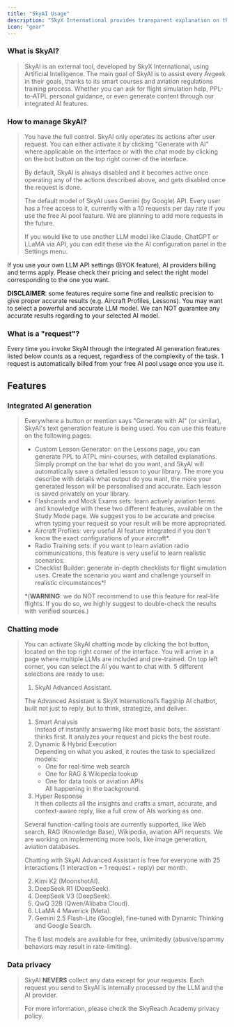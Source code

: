```yaml
---
title: "SkyAI Usage"
description: "SkyX International provides transparent explanation on the integrated AI features."
icon: "gear"
---
```


### What is SkyAI?

> SkyAI is an external tool, developed by SkyX International, using Artificial Intelligence. The main goal of SkyAI is to assist every Avgeek in their goals, thanks to its smart courses and aviation regulations training process. Whether you can ask for flight simulation help, PPL-to-ATPL personal guidance, or even generate content through our integrated AI features.

### How to manage SkyAI?

> You have the full control. SkyAI only operates its actions after user request. You can either activate it by clicking "Generate with AI" where applicable on the interface or with the chat mode by clicking on the bot button on the top right corner of the interface.
>
> By default, SkyAI is always disabled and it becomes active once operating any of the actions described above, and gets disabled once the request is done.
>
> The default model of SkyAI uses Gemini (by Google) API. Every user has a free access to it, currently with a 10 requests per day rate if you use the free AI pool feature. We are planning to add more requests in the future.
>
> If you would like to use another LLM model like Claude, ChatGPT or LLaMA via API, you can edit these via the AI configuration panel in the Settings menu.

<Warning>
  If you use your own LLM API settings (BYOK feature), AI providers billing and terms apply. Please check their pricing and select the right model corresponding to the one you want.

  **DISCLAIMER**: some features require some fine and realistic precision to give proper accurate results (e.g. Aircraft Profiles, Lessons). You may want to select a powerful and accurate LLM model. We can NOT guarantee any accurate results regarding to your selected AI model.
</Warning>

### What is a "request"?

Every time you invoke SkyAI through the integrated AI generation features listed below counts as a request, regardless of the complexity of the task. 1 request is automatically billed from your free AI pool usage once you use it.

## Features

### Integrated AI generation

> Everywhere a button or mention says "Generate with AI" (or similar), SkyAI's text generation feature is being used. You can use this feature on the following pages:
>
> - Custom Lesson Generator: on the Lessons page, you can generate PPL to ATPL mini-courses, with detailed explanations. Simply prompt on the bar what do you want, and SkyAI will automatically save a detailed lesson to your library. The more you describe with details what output do you want, the more your generated lesson will be personalised and accurate. Each lesson is saved privately on your library.
> - Flashcards and Mock Exams sets: learn actively aviation terms and knowledge with these two different features, available on the Study Mode page. We suggest you to be accurate and precise when typing your request so your result will be more appropriated.
> - Aircraft Profiles: very useful AI feature integrated if you don't know the exact configurations of your aircraft\*.
> - Radio Training sets: if you want to learn aviation radio communications, this feature is very useful to learn realistic scenarios.
> - Checklist Builder: generate in-depth checklists for flight simulation uses. Create the scenario you want and challenge yourself in realistic circumstances\*\!
>
> \*(**WARNING**: we do NOT recommend to use this feature for real-life flights. If you do so, we highly suggest to double-check the results with verified sources.)

### Chatting mode

> You can activate SkyAI chatting mode by clicking the bot button, located on the top right corner of the interface. You will arrive in a page where multiple LLMs are included and pre-trained. On top left corner, you can select the AI you want to chat with. 5 different selections are ready to use:
>
> 1. SkyAI Advanced Assistant.
>
> The Advanced Assistant is SkyX International’s flagship AI chatbot, built not just to reply, but to think, strategize, and deliver.
>
> 1. Smart Analysis\
>    Instead of instantly answering like most basic bots, the assistant thinks first. It analyzes your request and picks the best route.
> 2. Dynamic & Hybrid Execution\
>    Depending on what you asked, it routes the task to specialized models:
>    - One for real-time web search
>    - One for RAG & Wikipedia lookup
>    - One for data tools or aviation APIs\
>      All happening in the background.
> 3. Hyper Response\
>    It then collects all the insights and crafts a smart, accurate, and context-aware reply, like a full crew of AIs working as one.
>
> Several function-calling tools are currently supported, like Web search, RAG (Knowledge Base), Wikipedia, aviation API requests. We are working on implementing more tools, like image generation, aviation databases.
>
> Chatting with SkyAI Advanced Assistant is free for everyone with 25 interactions (1 interaction = 1 request \+ reply) per month.
>
> 2. Kimi K2 (MoonshotAI).
> 3. DeepSeek R1 (DeepSeek).
> 4. DeepSeek V3 (DeepSeek).
> 5. QwQ 32B (Qwen/Alibaba Cloud).
> 6. LLaMA 4 Maverick (Meta).
> 7. Gemini 2.5 Flash-Lite (Google), fine-tuned with Dynamic Thinking and Google Search.
>
> The 6 last models are available for free, unlimitedly (abusive/spammy behaviors may result in rate-limiting).

### Data privacy

> SkyAI **NEVERS** collect any data except for your requests. Each request you send to SkyAI is internally processed by the LLM and the AI provider.
>
> For more information, please check the SkyReach Academy privacy policy.